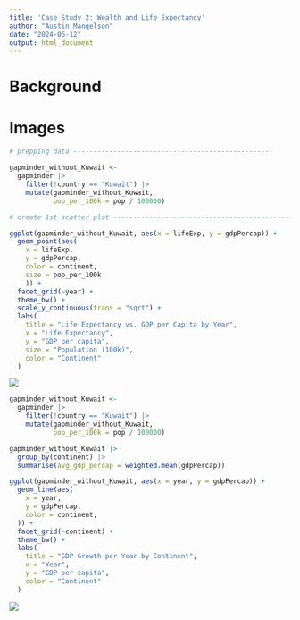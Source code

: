 ```yaml
---
title: 'Case Study 2: Wealth and Life Expectancy'
author: "Austin Mangelson"
date: "2024-06-12"
output: html_document
---
```


# Background

# Images

```r
# prepping data --------------------------------------------------

gapminder_without_Kuwait <- 
  gapminder |>
    filter(!country == "Kuwait") |> 
    mutate(gapminder_without_Kuwait,
           pop_per_100k = pop / 100000)

# create 1st scatter plot -------------------------------------------------

ggplot(gapminder_without_Kuwait, aes(x = lifeExp, y = gdpPercap)) +
  geom_point(aes(
    x = lifeExp, 
    y = gdpPercap,
    color = continent,
    size = pop_per_100k
    )) +
  facet_grid(~year) +
  theme_bw() +
  scale_y_continuous(trans = "sqrt") +
  labs(
    title = "Life Expectancy vs. GDP per Capita by Year",
    x = "Life Expectancy", 
    y = "GDP per capita",
    size = "Population (100k)",
    color = "Continent"
  )
```

![](images/Life%20Expectancy%20vs.%20GDP%20per%20Capita%20by%20Year)

```r
gapminder_without_Kuwait <- 
  gapminder |>
    filter(!country == "Kuwait") |> 
    mutate(gapminder_without_Kuwait,
           pop_per_100k = pop / 100000)

gapminder_without_Kuwait |> 
  group_by(continent) |> 
  summarise(avg_gdp_percap = weighted.mean(gdpPercap))

ggplot(gapminder_without_Kuwait, aes(x = year, y = gdpPercap)) + 
  geom_line(aes(
    x = year, 
    y = gdpPercap, 
    color = continent, 
  )) +
  facet_grid(~continent) + 
  theme_bw() + 
  labs(
    title = "GDP Growth per Year by Continent",
    x = "Year",
    y = "GDP per capita",
    color = "Continent"
  )
```

![](images/GDP%20Growth%20per%20Year%20by%20Continent)
